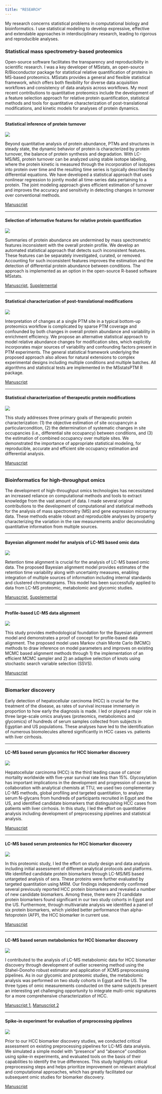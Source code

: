 ```yaml
---
title: "RESEARCH"
---
```


My research concerns statistical problems in computational biology and bioinformatics. I use statistical modeling to develop expressive, effective and extendable approaches in interdisciplinary research, leading to rigorous and reproducible analyses. 

### Statistical mass spectrometry-based proteomics

Open-source software facilitates the transparency and reproducibility in scientific research. I was a key developer of MSstats, an open-source R/Bioconductor package for statistical relative quantification of proteins in MS-based proteomics. MSstats provides a general and flexible statistical framework, which offers both flexibility for diverse data acquisition workflows and consistency of data analysis across workflows. My most recent contributions to quantitative proteomics include the development of a feature selection approach for relative protein quantification, statistical methods and tools for quantitative characterization of post-translational modifications, and kinetic models for analyses of protein dynamics.

---

#### Statistical inference of protein turnover

<div class="row">
<div class="column-left">
![](images/labeling.png)
</div>
<div class="column-right">
Beyond quantitative analysis of protein abundance, PTMs and structures in steady state, the dynamic behavior of protein is characterized by protein turnover, the balance of protein synthesis and degradation. With LC-MS/MS, protein turnover can be analyzed using stable isotope labeling, where the protein kinetic is measured through the incorporation of isotopes into protein over time and the resulting time series is typically described by differential equations. We have developed a statistical approach that uses nonlinear regression to jointly model all time-series data pertaining to a protein. The joint modeling approach gives efficient estimation of turnover and improves the accuracy and sensitivity in detecting changes in turnover over conventional methods. 

[Manuscript](https://pubmed.ncbi.nlm.nih.gov/37224468/)
</div>
</div>

---

#### Selection of informative features for relative protein quantification

<div class="row">
<div class="column-left">
![](images/uninf.png)
</div>
<div class="column-right">
Summaries of protein abundance are undermined by mass spectrometric features inconsistent with the overall protein profile. We develop an automated statistical approach that detects such inconsistent features. These features can be separately investigated, curated, or removed. Accounting for such inconsistent features improves the estimation and the detection of differential protein abundance between conditions. The approach is implemented as an option in the open-source R-based software MSstats. 

[Manuscript](https://www.ncbi.nlm.nih.gov/pubmed/32234965), [Supplemental](https://github.com/tsunghengtsai/MSstats-feature-selection)
</div>
</div>

---

#### Statistical characterization of post-translational modifications

<div class="row">
<div class="column-left">
![](images/ptm.png)
</div>
<div class="column-right">
Interpretation of changes at a single PTM site in a typical bottom-up proteomics workflow is complicated by sparse PTM coverage and confounded by both changes in overall protein abundance and variability in enrichment efficiency. We propose an alternative statistical approach to model relative abundance changes for modification sites, which explicitly incorporates major sources of variability and confounding factors present in PTM experiments. The general statistical framework underlying the proposed approach also allows for natural extensions to complex experimental designs including multiple conditions and multiple batches. All algorithms and statistical tests are implemented in the MSstatsPTM R package.

[Manuscript](https://www.ncbi.nlm.nih.gov/pubmed/36496144)
</div>
</div>

---

#### Statistical characterization of therapeutic protein modifications

<div class="row">
<div class="column-left">
![](images/siteocc.png)
</div>
<div class="column-right">
This study addresses three primary goals of therapeutic protein characterization: (1) the objective estimation of site occupancyin a particularcondition, (2) the determination of systematic changes in site occupancies (i.e., differential site occupancy) between conditions, and (3) the estimation of combined occupancy over multiple sites. We demonstrated the importance of appropriate statistical modeling, for reproducible, accurate and efficient site occupancy estimation and differential analysis. 

[Manuscript](https://www.ncbi.nlm.nih.gov/pubmed/28801661)
</div>
</div>

---

### Bioinformatics for high-throughput omics 

The development of high-throughput omics technologies has necessitated an increased reliance on computational methods and tools to extract knowledge from the vast amount of data. I made several original contributions to the development of computational and statistical methods for the analysis of mass spectrometry (MS) and gene expression microarray data. These methods enable robust and reproducible analyses by properly characterizing the variation in the raw measurements and/or deconvoluting quantitative information from multiple sources. 

---

#### Bayesian alignment model for analysis of LC-MS based omic data

<div class="row">
<div class="column-left">
![](images/bam.png)
</div>
<div class="column-right">
Retention time alignment is crucial for the analysis of LC-MS based omic data. The proposed Bayesian alignment model provides estimates of the retention time variability along with uncertainty measures, enabling integration of multiple sources of information including internal standards and clustered chromatograms. This model has been successfully applied to data from LC-MS proteomic, metabolomic and glycomic studies. 

[Manuscript](https://www.ncbi.nlm.nih.gov/pubmed/24013927), [Supplemental](https://github.com/tsunghengtsai/alignLCMS)
</div>
</div>

---

#### Profile-based LC-MS data alignment 

<div class="row">
<div class="column-left">
![](images/dag.png)
</div>
<div class="column-right">
This study provides methodological foundation for the Bayesian alignment model and demonstrates a proof of concept for profile-based data alignment. The proposed model uses Markov chain Monte Carlo (MCMC) methods to draw inference on model parameters and improves on existing MCMC based alignment methods through 1) the implementation of an efficient MCMC sampler and 2) an adaptive selection of knots using stochastic search variable selection (SSVS). 

[Manuscript](https://www.ncbi.nlm.nih.gov/pubmed/23929872)
</div>
</div>

---

### Biomarker discovery 

Early detection of hepatocellular carcinoma (HCC) is crucial for the treatment of the disease, as rates of survival increase immensely in proportion to how early the diagnosis is made. I led or played a major role in three large-scale omics analyses (proteomics, metabolomics and glycomics) of hundreds of serum samples collected from subjects in Egyptian and US populations. These analyses have led to the identification of numerous biomolecules altered significantly in HCC cases vs. patients with liver cirrhosis.

---

#### LC-MS based serum glycomics for HCC biomarker discovery

<div class="row">
<div class="column-left">
![](images/glycan.png)
</div>
<div class="column-right">
Hepatocellular carcinoma (HCC) is the third leading cause of cancer mortality worldwide with five-year survival rate less than 15%. Glycosylation has important implications in the development and progression of cancer. In collaboration with analytical chemists at TTU, we used two complementary LC-MS methods, global profiling and targeted quantitation, to analyze serum N-glycans from hundreds of participants recruited in Egypt and the US, and identified candidate biomarkers that distinguishing HCC cases from patients with liver cirrhosis. In this study, I led the effort on quantitative analysis including development of preprocessing pipelines and statistical analysis. 

[Manuscript](https://www.ncbi.nlm.nih.gov/pubmed/25077556)
</div>
</div>

---

#### LC-MS based serum proteomics for HCC biomarker discovery

<div class="row">
<div class="column-left">
![](images/pmic.png)
</div>
<div class="column-right">
In this proteomic study, I led the effort on study design and data analysis including initial assessment of different analytical protocols and platforms. We identified candidate protein biomarkers through LC-MS/MS based untargeted analysis of sera. These proteins were further evaluated by targeted quantitation using MRM. Our findings independently confirmed several previously reported HCC protein biomarkers and revealed a number of new candidate biomarkers. Among these, there were 21 candidate protein biomarkers found significant in our two study cohorts in Egypt and the US. Furthermore, through multivariate analysis we identified a panel of six protein biomarkers, which yielded better performance than alpha-fetoprotein (AFP), the HCC biomarker in current use. 

[Manuscript](https://www.ncbi.nlm.nih.gov/pubmed/25778709)
</div>
</div>

---

#### LC-MS based serum metabolomics for HCC biomarker discovery

<div class="row">
<div class="column-left">
![](images/metabo.png)
</div>
<div class="column-right">
I contributed to the analysis of LC-MS metabolomic data for HCC biomarker discovery through development of outlier screening method using the Stahel-Donoho robust estimator and application of XCMS preprocessing pipelines. As in our glycomic and proteomic studies, the metabolomic analysis was performed on two study cohorts in Egypt and the US. The three types of omic measurements conducted on the same subjects present an interesting yet challenging opportunity to integrate multi-omic signatures for a more comprehensive characterization of HCC. 

[Manuscript 1](https://www.ncbi.nlm.nih.gov/pubmed/22882828), [Manuscript 2](https://www.ncbi.nlm.nih.gov/pubmed/23078175)
</div>
</div>

---

#### Spike-in experiment for evaluation of preprocessing pipelines

<div class="row">
<div class="column-left">
![](images/spike.png)
</div>
<div class="column-right">
Prior to our HCC biomarker discovery studies, we conducted critical assessment on existing preprocessing pipelines for LC-MS data analysis. We simulated a simple model with "presence" and "absence" condition using spike-in experiments, and evaluated tools on the basis of their capabilities to identify the true differences. This study highlights critical preprocessing steps and helps prioritize improvement on relevant analytical and computational approaches, which has greatly facilitated our subsequent omic studies for biomarker discovery. 

[Manuscript](https://www.ncbi.nlm.nih.gov/pubmed/22369182)
</div>
</div>

